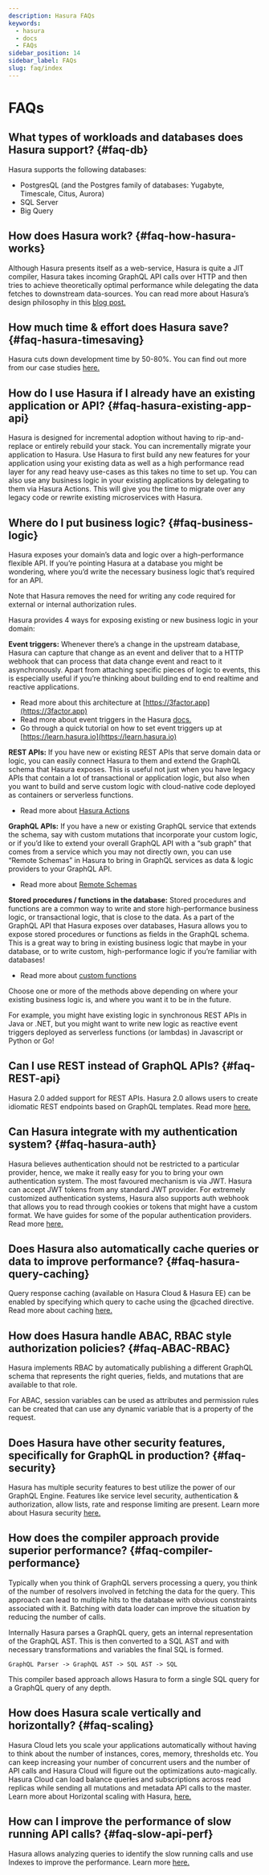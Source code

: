 ```yaml
---
description: Hasura FAQs
keywords:
  - hasura
  - docs
  - FAQs
sidebar_position: 14
sidebar_label: FAQs
slug: faq/index
---
```


# FAQs

## What types of workloads and databases does Hasura support? {#faq-db}

Hasura supports the following databases:  
-   PostgresQL (and the Postgres family of databases: Yugabyte,
    Timescale, Citus, Aurora)
-   SQL Server
-   Big Query

## How does Hasura work? {#faq-how-hasura-works}

Although Hasura presents itself as a web-service, Hasura is quite a JIT
compiler, Hasura takes incoming GraphQL API calls over HTTP and then
tries to achieve theoretically optimal performance while delegating the
data fetches to downstream data-sources. You can read more about
Hasura’s design philosophy in this [blog post.](https://hasura.io/blog/how-hasura-works/)

## How much time & effort does Hasura save? {#faq-hasura-timesaving}

Hasura cuts down development time by 50-80%. You can find out more from
our case studies [here.](https://hasura.io/user-stories/)

## How do I use Hasura if I already have an existing application or API? {#faq-hasura-existing-app-api}

Hasura is designed for incremental adoption without having to
rip-and-replace or entirely rebuild your stack. You can incrementally
migrate your application to Hasura. Use Hasura to first build any new
features for your application using your existing data as well as a high
performance read layer for any read heavy use-cases as this takes no
time to set up. You can also use any business logic in your existing
applications by delegating to them via Hasura Actions. This will give
you the time to migrate over any legacy code or rewrite existing
microservices with Hasura.

## Where do I put business logic? {#faq-business-logic}

Hasura exposes your domain’s data and logic over a high-performance
flexible API. If you’re pointing Hasura at a database you might be
wondering, where you’d write the necessary business logic that’s
required for an API.

Note that Hasura removes the need for writing any code required for
external or internal authorization rules.

Hasura provides 4 ways for exposing existing or new business logic in
your domain:

**Event triggers:** Whenever there’s a change in the upstream database,
Hasura can capture that change as an event and deliver that to a HTTP
webhook that can process that data change event and react to it
asynchronously. Apart from attaching specific pieces of logic to events,
this is especially useful if you’re thinking about building end to end
realtime and reactive applications.

-   Read more about this architecture at [https://3factor.app](https://3factor.app)
-   Read more about event triggers in the Hasura
    [docs.](/graphql/core/event-triggers/index.mdx)
-   Go through a quick tutorial on how to set event triggers up at
    [https://learn.hasura.io](https://learn.hasura.io)

**REST APIs:** If you have new or existing REST APIs that serve domain
data or logic, you can easily connect Hasura to them and extend the
GraphQL schema that Hasura exposes. This is useful not just when you
have legacy APIs that contain a lot of transactional or application
logic, but also when you want to build and serve custom logic with
cloud-native code deployed as containers or serverless functions.

-   Read more about [Hasura Actions](/graphql/core/actions/index.mdx)

**GraphQL APIs:** If you have a new or existing GraphQL service that
extends the schema, say with custom mutations that incorporate your
custom logic, or if you’d like to extend your overall GraphQL API with a
“sub graph” that comes from a service which you may not directly own,
you can use “Remote Schemas” in Hasura to bring in GraphQL services as
data & logic providers to your GraphQL API.

-   Read more about [Remote Schemas](/graphql/core/remote-schemas/index.mdx)

**Stored procedures / functions in the database:** Stored procedures and
functions are a common way to write and store high-performance business
logic, or transactional logic, that is close to the data. As a part of
the GraphQL API that Hasura exposes over databases, Hasura allows you to
expose stored procedures or functions as fields in the GraphQL schema.
This is a great way to bring in existing business logic that maybe in
your database, or to write custom, high-performance logic if you’re
familiar with databases!

-   Read more about [custom functions](/graphql/core/databases/postgres/schema/custom-functions.mdx)

Choose one or more of the methods above depending on where your existing
business logic is, and where you want it to be in the future.

For example, you might have existing logic in synchronous REST APIs in
Java or .NET, but you might want to write new logic as reactive event
triggers deployed as serverless functions (or lambdas) in Javascript or
Python or Go!

## Can I use REST instead of GraphQL APIs? {#faq-REST-api}

Hasura 2.0 added support for REST APIs. Hasura 2.0 allows users to
create idiomatic REST endpoints based on GraphQL templates. Read more
[here.](/graphql/core/api-reference/restified.mdx)

## Can Hasura integrate with my authentication system? {#faq-hasura-auth}

Hasura believes authentication should not be restricted to a particular
provider, hence, we make it really easy for you to bring your own
authentication system. The most favoured mechanism is via JWT. Hasura
can accept JWT tokens from any standard JWT provider. For extremely
customized authentication systems, Hasura also supports auth webhook
that allows you to read through cookies or tokens that might have a
custom format. We have guides for some of the popular authentication
providers. Read more [here.](/graphql/core/auth/authentication/index.mdx)

## Does Hasura also automatically cache queries or data to improve performance? {#faq-hasura-query-caching}

Query response caching (available on Hasura Cloud & Hasura EE) can be
enabled by specifying which query to cache using the @cached directive.
Read more about caching
[here.](https://hasura.io/learn/graphql/hasura-advanced/performance/1-caching/)

## How does Hasura handle ABAC, RBAC style authorization policies? {#faq-ABAC-RBAC}

Hasura implements RBAC by automatically publishing a different GraphQL
schema that represents the right queries, fields, and mutations that are
available to that role.

For ABAC, session variables can be used as attributes and permission
rules can be created that can use any dynamic variable that is a
property of the request.

## Does Hasura have other security features, specifically for GraphQL in production? {#faq-security}

Hasura has multiple security features to best utilize the power of our
GraphQL Engine. Features like service level security, authentication &
authorization, allow lists, rate and response limiting are present.
Learn more about Hasura security
[here.](https://hasura.io/learn/graphql/hasura-advanced/security/)

## How does the compiler approach provide superior performance? {#faq-compiler-performance}

Typically when you think of GraphQL servers processing a query, you
think of the number of resolvers involved in fetching the data for the
query. This approach can lead to multiple hits to the database with
obvious constraints associated with it. Batching with data loader can
improve the situation by reducing the number of calls.

Internally Hasura parses a GraphQL query, gets an internal
representation of the GraphQL AST. This is then converted to a SQL AST
and with necessary transformations and variables the final SQL is
formed.

`GraphQL Parser -> GraphQL AST -> SQL AST -> SQL`

This compiler based approach allows Hasura to form a single SQL query
for a GraphQL query of any depth.

## How does Hasura scale vertically and horizontally? {#faq-scaling}

Hasura Cloud lets you scale your applications automatically without
having to think about the number of instances, cores, memory, thresholds
etc. You can keep increasing your number of concurrent users and the
number of API calls and Hasura Cloud will figure out the optimizations
auto-magically. Hasura Cloud can load balance queries and subscriptions
across read replicas while sending all mutations and metadata API calls
to the master. Learn more about Horizontal scaling with Hasura,
[here.](https://hasura.io/learn/graphql/hasura-advanced/performance/2-horizontal-scaling/)

## How can I improve the performance of slow running API calls? {#faq-slow-api-perf}

Hasura allows analyzing queries to identify the slow running calls and
use Indexes to improve the performance. Learn more
[here.](https://hasura.io/learn/graphql/hasura-advanced/performance/3-analyze-query-plans/)

